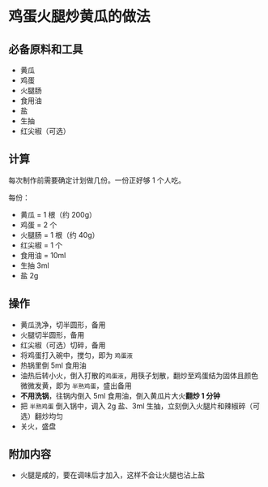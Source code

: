 # 鸡蛋火腿炒黄瓜的做法

## 必备原料和工具

- 黄瓜
- 鸡蛋
- 火腿肠
- 食用油
- 盐
- 生抽
- 红尖椒（可选）

## 计算

每次制作前需要确定计划做几份。一份正好够 1 个人吃。

每份：

- 黄瓜 = 1 根（约 200g）
- 鸡蛋 = 2 个
- 火腿肠 = 1 根（约 40g）
- 红尖椒 = 1 个
- 食用油 = 10ml
- 生抽 3ml
- 盐 2g

## 操作

- 黄瓜洗净，切半圆形，备用
- 火腿切半圆形，备用
- 红尖椒（可选）切碎，备用
- 将鸡蛋打入碗中，搅匀，即为 `鸡蛋液`
- 热锅里倒 5ml 食用油
- 油热后转小火，倒入打散的`鸡蛋液`，用筷子划散，翻炒至鸡蛋结为固体且颜色微微发黄，即为 `半熟鸡蛋`，盛出备用
- **不用洗锅**，往锅内倒入 5ml 食用油，倒入黄瓜片大火**翻炒 1 分钟**
- 把 `半熟鸡蛋` 倒入锅中，调入 2g 盐、3ml 生抽，立刻倒入火腿片和辣椒碎（可选）翻炒均匀
- 关火，盛盘

## 附加内容

- 火腿是咸的，要在调味后才加入，这样不会让火腿也沾上盐


